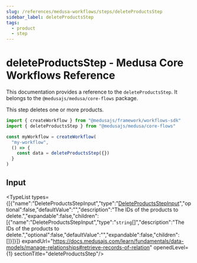 ```yaml
---
slug: /references/medusa-workflows/steps/deleteProductsStep
sidebar_label: deleteProductsStep
tags:
  - product
  - step
---
```



# deleteProductsStep - Medusa Core Workflows Reference

This documentation provides a reference to the `deleteProductsStep`. It belongs to the `@medusajs/medusa/core-flows` package.

This step deletes one or more products.

```ts title="src/workflows/my-workflow.ts"
import { createWorkflow } from "@medusajs/framework/workflows-sdk"
import { deleteProductsStep } from "@medusajs/medusa/core-flows"

const myWorkflow = createWorkflow(
  "my-workflow",
  () => {
    const data = deleteProductsStep({})
  }
)
```
  

## Input

<TypeList types={[{"name":"DeleteProductsStepInput","type":"[DeleteProductsStepInput](../../../../types/core_flows.DeleteProductsStepInput/page.mdx)","optional":false,"defaultValue":"","description":"The IDs of the products to delete.","expandable":false,"children":[{"name":"DeleteProductsStepInput","type":"`string`[]","description":"The IDs of the products to delete.","optional":false,"defaultValue":"","expandable":false,"children":[]}]}]} expandUrl="https://docs.medusajs.com/learn/fundamentals/data-models/manage-relationships#retrieve-records-of-relation" openedLevel={1} sectionTitle="deleteProductsStep"/>
